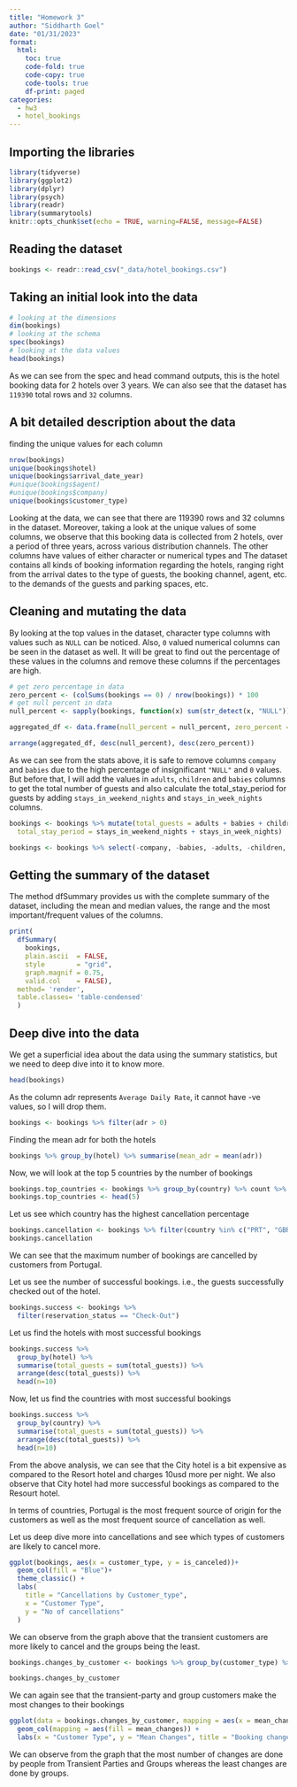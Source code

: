 ```yaml
---
title: "Homework 3"
author: "Siddharth Goel"
date: "01/31/2023"
format:
  html:
    toc: true
    code-fold: true
    code-copy: true
    code-tools: true
    df-print: paged
categories:
  - hw3
  - hotel_bookings
---
```


## Importing the libraries
```r
library(tidyverse)
library(ggplot2)
library(dplyr)
library(psych)
library(readr)
library(summarytools)
knitr::opts_chunk$set(echo = TRUE, warning=FALSE, message=FALSE)
```

## Reading the dataset
```r
bookings <- readr::read_csv("_data/hotel_bookings.csv")
```
## Taking an initial look into the data
```r
# looking at the dimensions
dim(bookings)
# looking at the schema
spec(bookings)
# looking at the data values
head(bookings)
```
As we can see from the spec and head command outputs, this is the hotel booking data for 2 hotels over 3 years.
We can also see that the dataset has `119390` total rows and `32` columns.

## A bit detailed description about the data

finding the unique values for each column
```r
nrow(bookings)
unique(bookings$hotel)
unique(bookings$arrival_date_year)
#unique(bookings$agent)
#unique(bookings$company)
unique(bookings$customer_type)
```
Looking at the data, we can see that there are 119390 rows and 32 columns in the dataset. 
Moreover, taking a look at the unique values of some columns, we observe that this booking data is collected from 2 hotels, over a period of three years, across various distribution channels. The other columns have values of either character or numerical types and 
The dataset contains all kinds of booking information regarding the hotels, ranging right from the arrival dates to the type of guests, the booking channel, agent, etc. to the demands of the guests and parking spaces, etc.


## Cleaning and mutating the data

By looking at the top values in the dataset, character type columns with values such as `NULL` can be noticed. Also, `0` valued numerical columns can be seen in the dataset as well. It will be great to find out the percentage of these values in the columns and remove these columns if the percentages are high. 

```r
# get zero percentage in data
zero_percent <- (colSums(bookings == 0) / nrow(bookings)) * 100
# get null percent in data
null_percent <- sapply(bookings, function(x) sum(str_detect(x, "NULL")) / length(x))

aggregated_df <- data.frame(null_percent = null_percent, zero_percent = zero_percent)

arrange(aggregated_df, desc(null_percent), desc(zero_percent))
```

As we can see from the stats above, it is safe to remove columns `company` and `babies` due to the high percentage of insignificant `"NULL"` and `0` values. But before that, I will add the values in `adults`, `children` and `babies` columns to get the total number of guests
and also calculate the total_stay_period for guests by adding `stays_in_weekend_nights` and `stays_in_week_nights` columns.

```r
bookings <- bookings %>% mutate(total_guests = adults + babies + children,
  total_stay_period = stays_in_weekend_nights + stays_in_week_nights)

bookings <- bookings %>% select(-company, -babies, -adults, -children, -stays_in_weekend_nights, -stays_in_week_nights)
```

## Getting the summary of the dataset

The method dfSummary provides us with the complete summary of the dataset, including the mean and median values, the range and the most important/frequent values of the columns.

```r
print(
  dfSummary(
    bookings, 
    plain.ascii  = FALSE, 
    style        = "grid", 
    graph.magnif = 0.75, 
    valid.col    = FALSE),
  method= 'render', 
  table.classes= 'table-condensed'
  )
```

## Deep dive into the data

We get a superficial idea about the data using the summary statistics, but we need to deep dive into it to know more.

```r
head(bookings)
```

As the column adr represents `Average Daily Rate`, it cannot have -ve values, so I will drop them. 


```r
bookings <- bookings %>% filter(adr > 0)
```

Finding the mean adr for both the hotels

```r
bookings %>% group_by(hotel) %>% summarise(mean_adr = mean(adr))
```

Now, we will look at the top 5 countries by the number of bookings

```r
bookings.top_countries <- bookings %>% group_by(country) %>% count %>% arrange(desc(n))
bookings.top_countries <- head(5)
```

Let us see which country has the highest cancellation percentage

```r
bookings.cancellation <- bookings %>% filter(country %in% c("PRT", "GBR", "ESP", "FRA", "DEU")) %>% select(country, is_canceled) %>% group_by(country) %>% summarise_if(is.numeric, mean, na.rm = TRUE) %>% arrange(desc(is_canceled))
bookings.cancellation
```
We can see that the maximum number of bookings are cancelled by customers from Portugal.

Let us see the number of successful bookings. i.e., the guests successfully checked out of the hotel.
```r
bookings.success <- bookings %>% 
  filter(reservation_status == "Check-Out") 
```

Let us find the hotels with most successful bookings
```r
bookings.success %>%  
  group_by(hotel) %>% 
  summarise(total_guests = sum(total_guests)) %>% 
  arrange(desc(total_guests)) %>% 
  head(n=10)
```


Now, let us find the countries with most successful bookings
```r
bookings.success %>%  
  group_by(country) %>% 
  summarise(total_guests = sum(total_guests)) %>% 
  arrange(desc(total_guests)) %>% 
  head(n=10)
```

From the above analysis, we can see that the City hotel is a bit expensive as compared to the Resort hotel and charges 10usd more per night. We also observe that City hotel had more successful bookings as compared to the Resourt hotel.

In terms of countries, Portugal is the most frequent source of origin for the customers as well as the most frequent source of cancellation as well.

Let us deep dive more into cancellations and see which types of customers are likely to cancel more.

```r
ggplot(bookings, aes(x = customer_type, y = is_canceled))+
  geom_col(fill = "Blue")+
  theme_classic() +
  labs(
    title = "Cancellations by Customer_type",
    x = "Customer Type",
    y = "No of cancellations"
  ) 
```
We can observe from the graph above that the transient customers are more likely to cancel and the groups being the least. 
```r
bookings.changes_by_customer <- bookings %>% group_by(customer_type) %>% summarise(mean_changes = mean(booking_changes)) %>% arrange(desc(mean_changes)) %>% head(10)

bookings.changes_by_customer
```

We can again see that the transient-party and group customers make the most changes to their bookings

```r
ggplot(data = bookings.changes_by_customer, mapping = aes(x = mean_changes, y = reorder(customer_type, mean_changes))) +
  geom_col(mapping = aes(fill = mean_changes)) +
  labs(x = "Customer Type", y = "Mean Changes", title = "Booking changes by customer type")
```
We can observe from the graph that the most number of changes are done by people from Transient Parties and Groups whereas the least changes are done by groups.